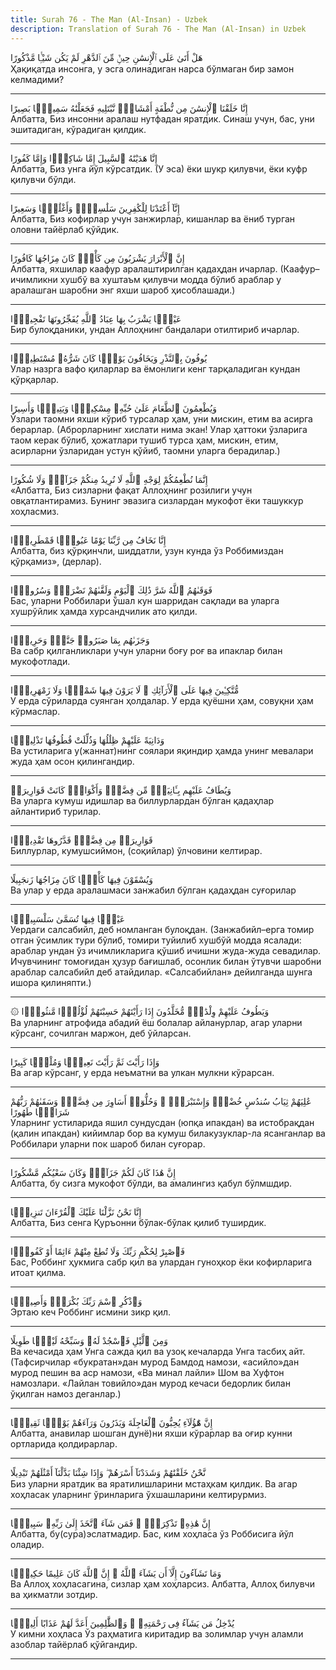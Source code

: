 ```yaml
---
title: Surah 76 - The Man (Al-Insan) - Uzbek
description: Translation of Surah 76 - The Man (Al-Insan) in Uzbek
---
```





<Aside type="quran" title="1">
هَلْ أَتَىٰ عَلَى ٱلْإِنسَٰنِ حِينٌۭ مِّنَ ٱلدَّهْرِ لَمْ يَكُن شَيْـًۭٔا مَّذْكُورًا
</Aside>

<Aside type="reference" title="1">
Ҳақиқатда инсонга, у эсга олинадиган нарса бўлмаган бир замон келмадими?
</Aside>

---

<Aside type="quran" title="2">
إِنَّا خَلَقْنَا ٱلْإِنسَٰنَ مِن نُّطْفَةٍ أَمْشَاجٍۢ نَّبْتَلِيهِ فَجَعَلْنَٰهُ سَمِيعًۢا بَصِيرًا
</Aside>

<Aside type="reference" title="2">
Албатта, Биз инсонни аралаш нутфадан яратдик. Синаш учун, бас, уни эшитадиган, кўрадиган қилдик.
</Aside>

---

<Aside type="quran" title="3">
إِنَّا هَدَيْنَٰهُ ٱلسَّبِيلَ إِمَّا شَاكِرًۭا وَإِمَّا كَفُورًا
</Aside>

<Aside type="reference" title="3">
Албатта, Биз унга йўл кўрсатдик. (У эса) ёки шукр қилувчи, ёки куфр қилувчи бўлди.
</Aside>

---

<Aside type="quran" title="4">
إِنَّآ أَعْتَدْنَا لِلْكَٰفِرِينَ سَلَٰسِلَا۟ وَأَغْلَٰلًۭا وَسَعِيرًا
</Aside>

<Aside type="reference" title="4">
Албатта, Биз кофирлар учун занжирлар, кишанлар ва ёниб турган оловни тайёрлаб қўйдик.
</Aside>

---

<Aside type="quran" title="5">
إِنَّ ٱلْأَبْرَارَ يَشْرَبُونَ مِن كَأْسٍۢ كَانَ مِزَاجُهَا كَافُورًا
</Aside>

<Aside type="reference" title="5">
Албатта, яхшилар каафур аралаштирилган қадаҳдан ичарлар. (Каафур–ичимликни хушбў ва хуштаъм қилувчи модда бўлиб араблар у аралашган шаробни энг яхши шароб ҳисоблашади.)
</Aside>

---

<Aside type="quran" title="6">
عَيْنًۭا يَشْرَبُ بِهَا عِبَادُ ٱللَّهِ يُفَجِّرُونَهَا تَفْجِيرًۭا
</Aside>

<Aside type="reference" title="6">
Бир булоқданики, ундан Аллоҳнинг бандалари отилтириб ичарлар.
</Aside>

---

<Aside type="quran" title="7">
يُوفُونَ بِٱلنَّذْرِ وَيَخَافُونَ يَوْمًۭا كَانَ شَرُّهُۥ مُسْتَطِيرًۭا
</Aside>

<Aside type="reference" title="7">
Улар назрга вафо қиларлар ва ёмонлиги кенг тарқаладиган кундан қўрқарлар.
</Aside>

---

<Aside type="quran" title="8">
وَيُطْعِمُونَ ٱلطَّعَامَ عَلَىٰ حُبِّهِۦ مِسْكِينًۭا وَيَتِيمًۭا وَأَسِيرًا
</Aside>

<Aside type="reference" title="8">
Ўзлари таомни яхши кўриб турсалар ҳам, уни мискин, етим ва асирга берарлар. (Аброрларнинг хислати нима экан! Улар ҳаттоки ўзларига таом керак бўлиб, ҳожатлари тушиб турса ҳам, мискин, етим, асирларни ўзларидан устун қўйиб, таомни уларга берадилар.)
</Aside>

---

<Aside type="quran" title="9">
إِنَّمَا نُطْعِمُكُمْ لِوَجْهِ ٱللَّهِ لَا نُرِيدُ مِنكُمْ جَزَآءًۭ وَلَا شُكُورًا
</Aside>

<Aside type="reference" title="9">
«Албатта, Биз сизларни фақат Аллоҳнинг розилиги учун овқатлантирамиз. Бунинг эвазига сизлардан мукофот ёки ташуккур хоҳласмиз.
</Aside>

---

<Aside type="quran" title="10">
إِنَّا نَخَافُ مِن رَّبِّنَا يَوْمًا عَبُوسًۭا قَمْطَرِيرًۭا
</Aside>

<Aside type="reference" title="10">
Албатта, биз қўрқинчли, шиддатли, узун кунда ўз Роббимиздан қўрқамиз», (дерлар).
</Aside>

---

<Aside type="quran" title="11">
فَوَقَىٰهُمُ ٱللَّهُ شَرَّ ذَٰلِكَ ٱلْيَوْمِ وَلَقَّىٰهُمْ نَضْرَةًۭ وَسُرُورًۭا
</Aside>

<Aside type="reference" title="11">
Бас, уларни Роббилари ўшал кун шарридан сақлади ва уларга хушрўйлик ҳамда хурсандчилик ато қилди.
</Aside>

---

<Aside type="quran" title="12">
وَجَزَىٰهُم بِمَا صَبَرُوا۟ جَنَّةًۭ وَحَرِيرًۭا
</Aside>

<Aside type="reference" title="12">
Ва сабр қилганликлари учун уларни боғу роғ ва ипаклар билан мукофотлади.
</Aside>

---

<Aside type="quran" title="13">
مُّتَّكِـِٔينَ فِيهَا عَلَى ٱلْأَرَآئِكِ ۖ لَا يَرَوْنَ فِيهَا شَمْسًۭا وَلَا زَمْهَرِيرًۭا
</Aside>

<Aside type="reference" title="13">
У ерда сўриларда суянган ҳолдалар. У ерда қуёшни ҳам, совуқни ҳам кўрмаслар.
</Aside>

---

<Aside type="quran" title="14">
وَدَانِيَةً عَلَيْهِمْ ظِلَٰلُهَا وَذُلِّلَتْ قُطُوفُهَا تَذْلِيلًۭا
</Aside>

<Aside type="reference" title="14">
Ва устиларига у(жаннат)нинг соялари яқиндир ҳамда унинг мевалари жуда ҳам осон қилингандир.
</Aside>

---

<Aside type="quran" title="15">
وَيُطَافُ عَلَيْهِم بِـَٔانِيَةٍۢ مِّن فِضَّةٍۢ وَأَكْوَابٍۢ كَانَتْ قَوَارِيرَا۠
</Aside>

<Aside type="reference" title="15">
Ва уларга кумуш идишлар ва биллурлардан бўлган қадаҳлар айлантириб турилар.
</Aside>

---

<Aside type="quran" title="16">
قَوَارِيرَا۟ مِن فِضَّةٍۢ قَدَّرُوهَا تَقْدِيرًۭا
</Aside>

<Aside type="reference" title="16">
Биллурлар, кумушсиймон, (соқийлар) ўлчовини келтирар.
</Aside>

---

<Aside type="quran" title="17">
وَيُسْقَوْنَ فِيهَا كَأْسًۭا كَانَ مِزَاجُهَا زَنجَبِيلًا
</Aside>

<Aside type="reference" title="17">
Ва улар у ерда аралашмаси занжабил бўлган қадаҳдан суғорилар
</Aside>

---

<Aside type="quran" title="18">
عَيْنًۭا فِيهَا تُسَمَّىٰ سَلْسَبِيلًۭا
</Aside>

<Aside type="reference" title="18">
Уердаги салсабийл, деб номланган булоқдан. (Занжабийл–ерга томир отган ўсимлик тури бўлиб, томири туйилиб хушбўй модда ясалади: араблар ундан ўз ичимликларига қўшиб ичишни жуда-жуда севадилар. Ичувчининг томоғидан ҳузур бағишлаб, осонлик билан ўтувчи шаробни араблар салсабийл деб атайдилар. «Салсабийлан» дейилганда шунга ишора қилиняпти.)
</Aside>

---

<Aside type="quran" title="19">
۞ وَيَطُوفُ عَلَيْهِمْ وِلْدَٰنٌۭ مُّخَلَّدُونَ إِذَا رَأَيْتَهُمْ حَسِبْتَهُمْ لُؤْلُؤًۭا مَّنثُورًۭا
</Aside>

<Aside type="reference" title="19">
Ва уларнинг атрофида абадий ёш болалар айланурлар, агар уларни кўрсанг, сочилган маржон, деб ўйларсан.
</Aside>

---

<Aside type="quran" title="20">
وَإِذَا رَأَيْتَ ثَمَّ رَأَيْتَ نَعِيمًۭا وَمُلْكًۭا كَبِيرًا
</Aside>

<Aside type="reference" title="20">
Ва агар кўрсанг, у ерда неъматни ва улкан мулкни кўрарсан.
</Aside>

---

<Aside type="quran" title="21">
عَٰلِيَهُمْ ثِيَابُ سُندُسٍ خُضْرٌۭ وَإِسْتَبْرَقٌۭ ۖ وَحُلُّوٓا۟ أَسَاوِرَ مِن فِضَّةٍۢ وَسَقَىٰهُمْ رَبُّهُمْ شَرَابًۭا طَهُورًا
</Aside>

<Aside type="reference" title="21">
Уларнинг устиларида яшил сундусдан (юпқа ипакдан) ва истобрақдан (қалин ипакдан) кийимлар бор ва кумуш билакузуклар-ла ясанганлар ва Роббилари уларни пок шароб билан суғорар.
</Aside>

---

<Aside type="quran" title="22">
إِنَّ هَٰذَا كَانَ لَكُمْ جَزَآءًۭ وَكَانَ سَعْيُكُم مَّشْكُورًا
</Aside>

<Aside type="reference" title="22">
Албатта, бу сизга мукофот бўлди, ва амалингиз қабул бўлмшдир.
</Aside>

---

<Aside type="quran" title="23">
إِنَّا نَحْنُ نَزَّلْنَا عَلَيْكَ ٱلْقُرْءَانَ تَنزِيلًۭا
</Aside>

<Aside type="reference" title="23">
Албатта, Биз сенга Қуръонни бўлак-бўлак қилиб туширдик.
</Aside>

---

<Aside type="quran" title="24">
فَٱصْبِرْ لِحُكْمِ رَبِّكَ وَلَا تُطِعْ مِنْهُمْ ءَاثِمًا أَوْ كَفُورًۭا
</Aside>

<Aside type="reference" title="24">
Бас, Роббинг ҳукмига сабр қил ва улардан гуноҳкор ёки кофирларига итоат қилма.
</Aside>

---

<Aside type="quran" title="25">
وَٱذْكُرِ ٱسْمَ رَبِّكَ بُكْرَةًۭ وَأَصِيلًۭا
</Aside>

<Aside type="reference" title="25">
Эртаю кеч Роббинг исмини зикр қил.
</Aside>

---

<Aside type="quran" title="26">
وَمِنَ ٱلَّيْلِ فَٱسْجُدْ لَهُۥ وَسَبِّحْهُ لَيْلًۭا طَوِيلًا
</Aside>

<Aside type="reference" title="26">
Ва кечасида ҳам Унга сажда қил ва узоқ кечаларда Унга тасбиҳ айт. (Тафсирчилар «букратан»дан мурод Бамдод намози, «асийло»дан мурод пешин ва аср намози, «Ва минал лайли» Шом ва Хуфтон намозлари. «Лайлан товийло»дан мурод кечаси бедорлик билан ўқилган намоз деганлар.)
</Aside>

---

<Aside type="quran" title="27">
إِنَّ هَٰٓؤُلَآءِ يُحِبُّونَ ٱلْعَاجِلَةَ وَيَذَرُونَ وَرَآءَهُمْ يَوْمًۭا ثَقِيلًۭا
</Aside>

<Aside type="reference" title="27">
Албатта, анавилар шошган дунё)ни яхши кўрарлар ва оғир кунни ортларида қолдирарлар.
</Aside>

---

<Aside type="quran" title="28">
نَّحْنُ خَلَقْنَٰهُمْ وَشَدَدْنَآ أَسْرَهُمْ ۖ وَإِذَا شِئْنَا بَدَّلْنَآ أَمْثَٰلَهُمْ تَبْدِيلًا
</Aside>

<Aside type="reference" title="28">
Биз уларни яратдик ва яратилишларини мстаҳкам қилдик. Ва агар хоҳласак уларнинг ўринларига ўхшашларини келтирурмиз.
</Aside>

---

<Aside type="quran" title="29">
إِنَّ هَٰذِهِۦ تَذْكِرَةٌۭ ۖ فَمَن شَآءَ ٱتَّخَذَ إِلَىٰ رَبِّهِۦ سَبِيلًۭا
</Aside>

<Aside type="reference" title="29">
Албатта, бу(сура)эслатмадир. Бас, ким хоҳласа ўз Роббисига йўл оладир.
</Aside>

---

<Aside type="quran" title="30">
وَمَا تَشَآءُونَ إِلَّآ أَن يَشَآءَ ٱللَّهُ ۚ إِنَّ ٱللَّهَ كَانَ عَلِيمًا حَكِيمًۭا
</Aside>

<Aside type="reference" title="30">
Ва Аллоҳ хоҳласагина, сизлар ҳам хоҳларсиз. Албатта, Аллоҳ билувчи ва ҳикматли зотдир.
</Aside>

---

<Aside type="quran" title="31">
يُدْخِلُ مَن يَشَآءُ فِى رَحْمَتِهِۦ ۚ وَٱلظَّٰلِمِينَ أَعَدَّ لَهُمْ عَذَابًا أَلِيمًۢا
</Aside>

<Aside type="reference" title="31">
У кимни хоҳласа Ўз раҳматига киритадир ва золимлар учун аламли азоблар тайёрлаб қўйгандир.
</Aside>

---
